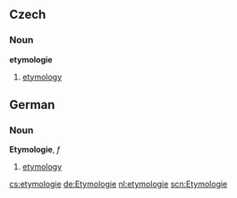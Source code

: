 ==Czech==
===Noun===
'''etymologie'''
# [[etymology]]

==German==
===Noun===
'''Etymologie''', ''f''
# [[etymology]]

[[cs:etymologie]]
[[de:Etymologie]]
[[nl:etymologie]]
[[scn:Etymologie]]